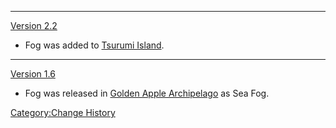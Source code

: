 {{Transclude|Tsurumi Island/Change History|fog-tp-sot7-interaction|section=1}}
----
[[Version 2.2]]
* Fog was added to [[Tsurumi Island]].
----
[[Version 1.6]]
* Fog was released in [[Golden Apple Archipelago]] as Sea Fog.
<noinclude>[[Category:Change History]]</noinclude>